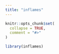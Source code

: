 ```yaml
---
title: "inflames"
---
```


```r
knitr::opts_chunk$set(
  collapse = TRUE,
  comment = "#>"
)
```

```r
library(inflames)
```
